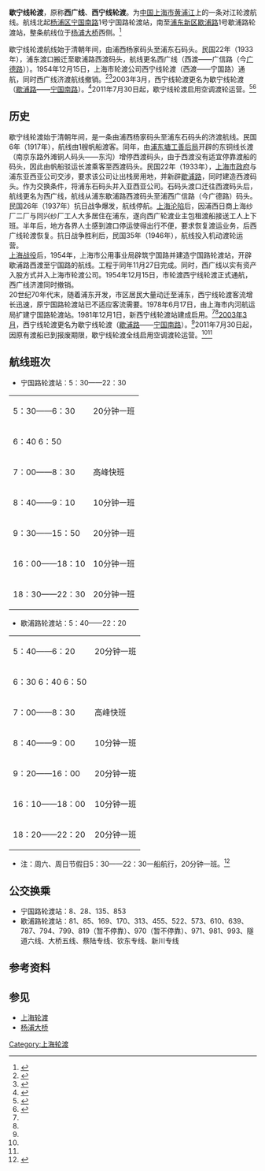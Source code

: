 '''歇宁线轮渡'''，原称'''西广线'''、'''西宁线轮渡'''。为[[中华人民共和国|中国]][[上海市|上海市]][[黄浦江|黄浦江]]上的一条对江轮渡航线。航线北起[[杨浦区|杨浦区]][[宁国南路|宁国南路]]1号宁国路轮渡站，南至[[浦东新区|浦东新区]][[歇浦路|歇浦路]]1号歇浦路轮渡站，整条航线位于[[杨浦大桥|杨浦大桥]]西侧。<ref>{{Cite web |url=http://www.shanghaiferry.com/1-%E7%BD%91%E9%A1%B5ppt%E8%BD%AC%E5%9B%BE%E7%89%87%E8%B5%84%E6%96%99/%E8%88%AA%E7%BA%BF%E8%88%AA%E7%8F%AD%EF%BC%88%E5%90%84%E6%B8%A1%E5%8F%A3%E7%AE%80%E4%BB%8B%EF%BC%89/1-%E6%AD%87%E5%AE%81%E8%88%AA%E7%BA%BF%E7%AE%80%E4%BB%8B.png |title=上海轮渡歇宁线简介 |accessdate=2011-07-18 |archive-date=2016-03-04 |archive-url=https://web.archive.org/web/20160304095326/http://www.shanghaiferry.com/1-%E7%BD%91%E9%A1%B5ppt%E8%BD%AC%E5%9B%BE%E7%89%87%E8%B5%84%E6%96%99/%E8%88%AA%E7%BA%BF%E8%88%AA%E7%8F%AD%EF%BC%88%E5%90%84%E6%B8%A1%E5%8F%A3%E7%AE%80%E4%BB%8B%EF%BC%89/1-%E6%AD%87%E5%AE%81%E8%88%AA%E7%BA%BF%E7%AE%80%E4%BB%8B.png |dead-url=no }}</ref>

歇宁线轮渡航线始于清朝年间，由浦西杨家码头至浦东石码头。民国22年（1933年），浦东渡口搬迁至歇浦路西渡码头，航线更名西广线（西渡——广信路（今[[广德路|广德路]]））。1954年12月15日，上海市轮渡公司西宁线轮渡（西渡——宁国路）通航，同时西广线济渡航线撤销。<ref name="渡运">{{Cite web |url=http://www.shtong.gov.cn/newsite/node2/node2245/node4501/node56018/node56020/userobject1ai43385.html |title=上海市地方志 专业志 >> 上海内河航运志 >> 第六章渡运 >> 节 |access-date=2019-04-15 |archive-date=2014-01-01 |archive-url=https://web.archive.org/web/20140101093158/http://www.shtong.gov.cn/newsite/node2/node2245/node4501/node56018/node56020/userobject1ai43385.html |dead-url=no }}</ref><ref name="轮渡">{{Cite web |url=http://www.shtong.gov.cn/newsite/node2/node4/node2249/yangpu/node45350/node45352/index.html |title=上海市地方志 区县志 >> 区志 >> 杨浦区志 >> 第十七编交通 >> 第一章轮渡 |access-date=2019-04-15 |archive-date=2012-05-26 |archive-url=https://web.archive.org/web/20120526055853/http://shtong.gov.cn/newsite/node2/node4/node2249/yangpu/node45350/node45352/index.html |dead-url=no }}</ref>2003年3月，西宁线轮渡更名为歇宁线轮渡（[[歇浦路|歇浦路]]——[[宁国南路|宁国南路]]）。<ref name="沿革">{{Cite web |url=http://www.shanghaiferry.com/1-%E7%BD%91%E9%A1%B5ppt%E8%BD%AC%E5%9B%BE%E7%89%87%E8%B5%84%E6%96%99/%E7%99%BE%E5%B9%B4%E4%BC%A0%E6%89%BF/%E8%BD%AE%E6%B8%A1%E7%AE%80%E5%8F%B2/10-%E5%90%84%E6%B8%A1%E5%8F%A3%E5%8E%86%E5%8F%B2%E6%B2%BF%E9%9D%A9.html |title=上海轮渡各渡口历史沿革 |access-date=2011-07-06 |archive-date=2014-02-02 |archive-url=https://web.archive.org/web/20140202141841/http://www.shanghaiferry.com/1-%E7%BD%91%E9%A1%B5ppt%E8%BD%AC%E5%9B%BE%E7%89%87%E8%B5%84%E6%96%99/%E7%99%BE%E5%B9%B4%E4%BC%A0%E6%89%BF/%E8%BD%AE%E6%B8%A1%E7%AE%80%E5%8F%B2/10-%E5%90%84%E6%B8%A1%E5%8F%A3%E5%8E%86%E5%8F%B2%E6%B2%BF%E9%9D%A9.html |dead-url=no }}</ref>2011年7月30日起，歇宁线轮渡启用空调渡轮运营。<ref name="通告">{{Cite web |url=http://www.shanghaiferry.com/1-%E6%9B%B4%E5%A4%9A.html |title=上海轮渡通告 |accessdate=2011-07-18 |archive-date=2011-11-23 |archive-url=https://web.archive.org/web/20111123044735/http://www.shanghaiferry.com/1-%E6%9B%B4%E5%A4%9A.html |dead-url=no }}</ref><ref name="空调">{{Cite web |url=http://www.jfdaily.com/a/2255861.htm |title=世博空调客渡船将投放轮渡 歇宁线本周六起改为空调线 |access-date=2011-08-04 |archive-date=2013-06-22 |archive-url=https://web.archive.org/web/20130622035639/http://www.jfdaily.com/a/2255861.htm |dead-url=no }}</ref>

== 历史 ==
歇宁线轮渡始于清朝年间，是一条由浦西杨家码头至浦东石码头的济渡航线。民国6年（1917年），航线由1艘帆船渡客。同年，由[[浦东塘工善后局|浦东塘工善后局]]开辟的东铜线长渡（南京东路外滩铜人码头——东沟）增停西渡码头，由于西渡没有适宜停靠渡船的码头，因此由帆船驳运长渡乘客至西渡码头。民国22年（1933年），[[上海市政府|上海市政府]]与浦东亚西亚公司交涉，要求该公司让出栈房用地，并新辟[[歇浦路|歇浦路]]，同时建造西渡码头。作为交换条件，将浦东石码头并入亚西亚公司。石码头渡口迁往西渡码头后，航线更名为西广线，航线从浦东歇浦路西渡码头至浦西广信路（今广德路）码头。
<br>民国26年（1937年）抗日战争爆发，航线停航。[[孤岛时期|上海沦陷]]后，因浦西日商上海纱厂二厂与同兴纱厂工人大多居住在浦东，遂向西广轮渡业主包租渡船接送工人上下班。半年后，地方各界人士感到渡口停运使得出行不便，要求恢复渡运业务，后西广线轮渡恢复。抗日战争胜利后，民国35年（1946年），航线投入机动渡轮运营。
<br>[[上海战役|上海战役]]后，1954年，上海市公用事业局辟筑宁国路并建造宁国路轮渡站，开辟歇浦路西渡至宁国路的航线。工程于同年11月27日完成。同时，西广线以实有资产入股方式并入上海市轮渡公司。1954年12月15日，市轮渡西宁线轮渡正式通航，西广线济渡同时撤销。
<br>20世纪70年代末，随着浦东开发，市区居民大量动迁至浦东，西宁线轮渡客流增长迅速，原宁国路轮渡站已不适应客流需要。1978年6月17日，由上海市内河航运局扩建宁国路轮渡站。1981年12月1日，新西宁线轮渡站建成启用。<ref name="渡运"/><ref name="轮渡"/>[[2003年3月|2003年3月]]，西宁线轮渡更名为歇宁线轮渡（[[歇浦路|歇浦路]]——[[宁国南路|宁国南路]]）。<ref name="沿革"/>2011年7月30日起，因原有渡船已到报废期限，歇宁线轮渡全线启用空调渡轮运营。<ref name="通告"/><ref name="空调"/>

== 航线班次 ==
*宁国路轮渡站：5：30——22：30
{| class="wikitable"
|-
| 5：30——6：30 || 20分钟一班 
|-
| 6：40 6：50 ||
|-
| 7：00——8：30 || 高峰快班
|-
| 8：40——9：10 || 10分钟一班 
|-
| 9：30——15：50 || 20分钟一班 
|-
| 16：00——18：10 || 10分钟一班 
|-
| 18：30——22：30 || 20分钟一班 
|}
*歇浦路轮渡站：5：40——22：20
{| class="wikitable"
|-
| 5：40——6：20 || 20分钟一班 
|-
| 6：30 6：40 6：50 ||
|-
| 7：00——8：30 || 高峰快班 
|-
| 8：40——9：00 || 10分钟一班 
|-
| 9：20——16：00 || 20分钟一班 
|-
| 16：10——18：00 || 10分钟一班 
|-
| 18：20——22：20 || 20分钟一班
|}
*注：周六、周日节假日5：30——22：30一船航行，20分钟一班。<ref>{{Cite web |url=http://www.shanghaiferry.com/1-%E7%BD%91%E9%A1%B5ppt%E8%BD%AC%E5%9B%BE%E7%89%87%E8%B5%84%E6%96%99/%E6%97%B6%E5%88%BB%E8%A1%A8/14-%E6%AD%87%E5%AE%81%E7%BA%BF.html |title=上海轮渡歇宁线时刻表 |accessdate=2011-07-06 |archive-date=2015-06-23 |archive-url=https://web.archive.org/web/20150623141703/http://www.shanghaiferry.com/1-%E7%BD%91%E9%A1%B5ppt%E8%BD%AC%E5%9B%BE%E7%89%87%E8%B5%84%E6%96%99/%E6%97%B6%E5%88%BB%E8%A1%A8/14-%E6%AD%87%E5%AE%81%E7%BA%BF.html |dead-url=no }}</ref>

== 公交换乘 ==
*宁国路轮渡站：8、28、135、853
*歇浦路轮渡站：81、85、169、170、313、455、522、573、610、639、787、794、799、819（暂不停靠）、970（暂不停靠）、971、981、993、隧道六线、大桥五线、蔡陆专线、钦东专线、新川专线

== 参考资料 ==
{{reflist}}

== 参见 ==
*[[上海轮渡|上海轮渡]]
*[[杨浦大桥|杨浦大桥]]

{{上海市轮渡有限公司黄浦江对江轮渡航线}}
{{Crossings navbox
|structure= Crossings
|place= [[黄浦江|黄浦江]]
|bridge= 歇宁线轮渡
|bridge signs= 
|upstream= [[民丹线轮渡|民丹线轮渡]]<br/>[[江浦路隧道|江浦路隧道]]
|upstream signs= [[File:SML18.svg|10px]] 
|downstream= [[上海内环线|内环高架路]]
|downstream signs=[[杨浦大桥|杨浦大桥]]
}}

[[Category:上海轮渡|Category:上海轮渡]]